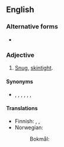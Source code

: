 {{also|tightfitting}}

==English==
===Alternative forms===
* {{l|en|tightfitting}}

===Adjective===
{{en-adj}}

# {{lb|en|of clothing}} [[snug|Snug]], [[skintight]].

====Synonyms====
* {{l|en|close-fitting}}, {{l|en|figure-hugging}}, {{l|en|form-fitting}}, {{l|en|slinky}}, {{l|en|snug}}, {{l|en|tight}}, {{l|en|as tight as Dick's hatband}}

====Translations====
{{trans-top|snug, skintight}}
* Finnish: {{t|fi|tyköistuva}}, {{t|fi|vartalonmyötäinen}}, {{t+|fi|tiukka}}
* Norwegian:
*: Bokmål: {{t|nb|tettsittende}}
{{trans-mid}}
{{trans-bottom}}
